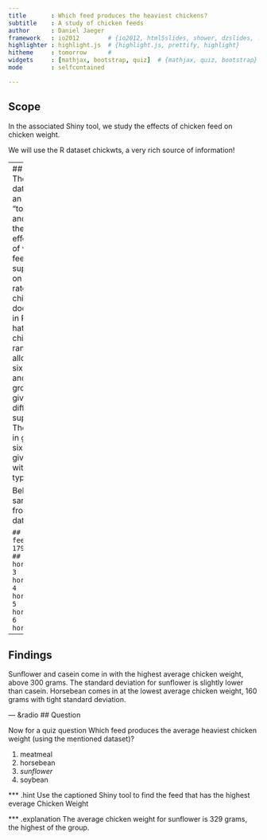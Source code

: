 ```yaml
---
title       : Which feed produces the heaviest chickens?
subtitle    : A study of chicken feeds
author      : Daniel Jaeger
framework   : io2012        # {io2012, html5slides, shower, dzslides, ...}
highlighter : highlight.js  # {highlight.js, prettify, highlight}
hitheme     : tomorrow      # 
widgets     : [mathjax, bootstrap, quiz]  # {mathjax, quiz, bootstrap}
mode        : selfcontained

---
```

## Scope

In the associated Shiny tool, we study the effects of chicken feed on chicken weight.

We will use the R dataset chickwts, a very rich source of information!

---
## Data used
The chickwts dataset is from an experiment "to measure and compare the effectiveness of various feed supplements on the growth rate of chickens.  Per documentation in R: "Newly hatched chicks were randomly allocated into six groups, and each group was given a different feed supplement. Their weights in grams after six weeks are given along with feed types."

Below is a sample output from the dataset

```
##   weight      feed
## 1    179 horsebean
## 2    160 horsebean
## 3    136 horsebean
## 4    227 horsebean
## 5    217 horsebean
## 6    168 horsebean
```

---
## Findings

Sunflower and casein come in with the highest average chicken weight, above 300 grams.  The standard deviation for sunflower is slightly lower than casein.  Horsebean comes in at the lowest average chicken weight, 160 grams with tight standard deviation.

--- &radio
## Question

Now for a quiz question
Which feed produces the average heaviest chicken weight (using the mentioned dataset)?

1. meatmeal
2. horsebean
3. _sunflower_
4. soybean

*** .hint
Use the captioned Shiny tool to find the feed that has the highest everage Chicken Weight

*** .explanation
The average chicken weight for sunflower is 329 grams, the highest of the group.
